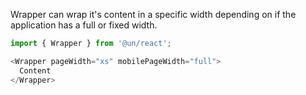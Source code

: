 Wrapper can wrap it's content in a specific width depending on if the application has a full or fixed width.

```js
import { Wrapper } from '@un/react';
```

```js
<Wrapper pageWidth="xs" mobilePageWidth="full">
  Content
</Wrapper>
```
